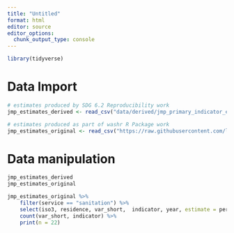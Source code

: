 ```yaml
---
title: "Untitled"
format: html
editor: source
editor_options: 
  chunk_output_type: console
---
```


```r
library(tidyverse)
```



# Data Import

```r

# estimates produced by SDG 6.2 Reproducibility work
jmp_estimates_derived <- read_csv("data/derived/jmp_primary_indicator_estimates.csv")

# estimates produced as part of washr R Package work
jmp_estimates_original <- read_csv("https://raw.githubusercontent.com/larnsce/washr/master/data/derived_data/jmp-washdata-indicators.csv")

```

# Data manipulation

```r

jmp_estimates_derived
jmp_estimates_original

jmp_estimates_original %>% 
    filter(service == "sanitation") %>% 
    select(iso3, residence, var_short,  indicator, year, estimate = percent) %>% 
    count(var_short, indicator) %>% 
    print(n = 22)



```


